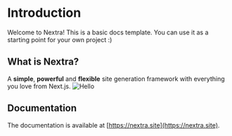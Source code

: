 # Introduction
 
Welcome to Nextra! This is a basic docs template. You can use it as a starting point for your own project :)

## What is Nextra?

A **simple**, **powerful** and **flexible** site generation framework with everything you love from Next.js.
![Hello](/CA2C1D46-8D50-45A8-8CCB-DF7B61BCDB43.png)
## Documentation

The documentation is available at [https://nextra.site](https://nextra.site).

